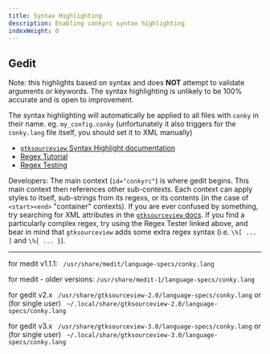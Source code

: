 ```yaml
---
title: Syntax Highlighting
description: Enabling conkyrc syntax highlighting
indexWeight: 0
---
```


## Gedit

Note: this highlights based on syntax and does **NOT** attempt to validate arguments or keywords. The syntax highlighting is unlikely to be 100% accurate and is open to improvement.

The syntax highlighting will automatically be applied to all files with `conky` in their name. eg. `my_config.conky` (unfortunately it also triggers for the `conky.lang` file itself, you should set it to XML manually)

- [`gtksourceview` Syntax Highlight documentation][1]
- [Regex Tutorial](http://www.rexegg.com/)
- [Regex Testing](https://regex101.com/)

Developers: The main context (`id="conkyrc"`) is where gedit begins. This main context then references other sub-contexts. Each context can apply styles to itself, sub-strings from its regexs, or its contents (in the case of `<start><end>` "container" contexts). If you are ever confused by something, try searching for XML attributes in the [`gtksourceview` docs][1]. If you find a particularly complex regex, try using the Regex Tester linked above, and bear in mind that `gtksourceview` adds some extra regex syntax (i.e. `\%[ ... ]` and `\%{ ... }`).

---

for medit v1.1.1:
` /usr/share/medit/language-specs/conky.lang`

for medit - older versions:
`/usr/share/medit-1/language-specs/conky.lang`

for gedit v2.x
` /usr/share/gtksourceview-2.0/language-specs/conky.lang`
or (for single user)
` ~/.local/share/gtksourceview-2.0/language-specs/conky.lang`

for gedit v3.x
` /usr/share/gtksourceview-3.0/language-specs/conky.lang`
or (for single user)
` ~/.local/share/gtksourceview-3.0/language-specs/conky.lang`

[1]: https://developer.gnome.org/gtksourceview/stable/lang-reference.html
